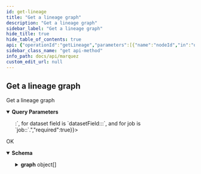 ```yaml
---
id: get-lineage
title: "Get a lineage graph"
description: "Get a lineage graph"
sidebar_label: "Get a lineage graph"
hide_title: true
hide_table_of_contents: true
api: {"operationId":"getLineage","parameters":[{"name":"nodeId","in":"query","schema":{"type":"string","example":"dataset:food_delivery:public.delivery_7_days"},"description":"The ID of the node. A node can either be a dataset node, a dataset field node or a job node. The format of nodeId for dataset is `dataset:<namespace_of_dataset>:<name_of_the_dataset>`, for dataset field is `datasetField:<namespace_of_dataset>:<name_of_the_dataset>:<name_of_field>`, and for job is `job:<namespace_of_the_job>:<name_of_the_job>`.","required":true},{"name":"depth","in":"query","schema":{"type":"integer","default":20},"description":"Depth of lineage graph to create.","required":false}],"tags":["Lineage"],"responses":{"200":{"description":"OK","content":{"application/json":{"schema":{"type":"object","properties":{"graph":{"type":"array","items":{"type":"object","properties":{"id":{"type":"string","description":"The ID of the node."},"type":{"type":"string","enum":["JOB","DATASET"],"description":"The type of the diff node.","title":"NodeType"},"data":{"type":"object","description":"The data of the node.","discriminator":{"propertyName":"type","mapping":{"DATASET":{"type":"object","properties":{"id":{"type":"object","description":"The ID of the dataset.","properties":{"namespace":{"type":"string","description":"The namespace of the dataset."},"name":{"type":"string","description":"The name of the dataset."}},"title":"DatasetId"},"type":{"description":"The type of the dataset.","type":"string"},"name":{"description":"The **logical** name of the dataset.","type":"string"},"physicalName":{"description":"The **physical** name of the dataset.","type":"string"},"createdAt":{"description":"An [ISO-8601](https://en.wikipedia.org/wiki/ISO_8601) timestamp representing the date/time the dataset was created.","type":"string","format":"date-time"},"updatedAt":{"description":"An [ISO-8601](https://en.wikipedia.org/wiki/ISO_8601) timestamp representing the date/time the dataset was updated.","type":"string","format":"date-time"},"namespace":{"type":"string","description":"The namespace of the dataset."},"sourceName":{"description":"The name of the source associated with the dataset.","type":"string"},"fields":{"description":"The fields of the dataset.","type":"array","items":{"type":"object","properties":{"name":{"description":"The name of the field.","type":"string"},"type":{"description":"The data type of the field.","type":"string"},"tags":{"description":"List of tags.","type":"array","items":{"type":"string"}},"description":{"description":"The description of the field.","type":"string"}},"required":["name","type"]}},"tags":{"description":"List of tags.","type":"array","items":{"type":"string"}},"lastModifiedAt":{"description":"An [ISO-8601](https://en.wikipedia.org/wiki/ISO_8601) timestamp representing the date/time the dataset was last modified by a successful run.","type":"string","format":"date-time"},"lastLifecycleState":{"description":"The last lifecycle state of the dataset.","type":"string"},"description":{"description":"The description of the dataset.","type":"string"},"facets":{"description":"The facets of the dataset. For a full list of standard dataset facets, see [OpenLineage](https://github.com/OpenLineage/OpenLineage/blob/main/spec/OpenLineage.md#standard-facets).","type":"object","additionalProperties":{"description":"A custom facet enables the extension of _dataset_, _job_, and _run_ metadata. A custom facet **must** also have a schema, where a version of the schema is identifiable via a URL. A field within the schema **must** not start with an underscore (`_`).","allOf":[{"description":"All base facet fields are prefixed with an underscore (`_`) to avoid field naming conflicts defined with other facets.","type":"object","properties":{"_producer":{"description":"URI identifying the producer of this metadata. For example this could be a git url with a given tag or sha","type":"string","format":"uri","example":"https://github.com/OpenLineage/OpenLineage/blob/v1-0-0/client"},"_schemaURL":{"description":"The URL to the corresponding version of the schema definition following a $ref URL Reference (see https://swagger.io/docs/specification/using-ref/)","type":"string","format":"uri","example":"https://github.com/OpenLineage/OpenLineage/blob/v1-0-0/spec/OpenLineage.yml#MyCustomJobFacet"}},"required":["_producer","_schemaURL"],"title":"BaseFacet"},{"type":"object","additionalProperties":true}],"title":"CustomFacet"},"title":"DatasetFacets"},"currentVersion":{"description":"The current version of the dataset.","type":"string","format":"uuid"},"deleted":{"description":"The deleted state of the dataset.","type":"boolean"}},"example":{"id":{"namespace":"my-namespace","name":"my-dataset"},"type":"DB_TABLE","name":"my-dataset","physicalName":"public.mytable","createdAt":"2019-05-09T19:49:24.201361Z","upodatedAt":"2019-05-09T19:49:24.201361Z","namespace":"my-namespace","sourceName":"my-source","fields":[{"name'":"a","type":"INTEGER","tags":[]},{"name'":"b","type":"TIMESTAMP","tags":[]},{"name'":"c","type":"INTEGER","tags":[]},{"name'":"d","type":"INTEGER","tags":[]}],"tags":[],"lastModifiedAt":null,"description":"My first dataset!","facets":{},"currentVersion":"b1d626a2-6d3a-475e-9ecf-943176d4a8c6"},"title":"Dataset"},"JOB":{"type":"object","properties":{"id":{"description":"The ID of the job.","type":"object","properties":{"namespace":{"type":"string","description":"The namespace of the job."},"name":{"type":"string","description":"The name of the job."}},"title":"JobId"},"type":{"description":"The type of the job.","type":"string"},"name":{"description":"The name of the job.","type":"string"},"createdAt":{"description":"An [ISO-8601](https://en.wikipedia.org/wiki/ISO_8601) timestamp representing the date/time the job was created.","type":"string","format":"date-time"},"updatedAt":{"description":"An [ISO-8601](https://en.wikipedia.org/wiki/ISO_8601) timestamp representing the date/time the job was updated.","type":"string","format":"date-time"},"namespace":{"description":"The namespace of the job.","type":"string"},"inputs":{"description":"The set of **input** datasets.","type":"array","items":{"type":"object","description":"The ID of the dataset.","properties":{"namespace":{"type":"string","description":"The namespace of the dataset."},"name":{"type":"string","description":"The name of the dataset."}},"title":"DatasetId"},"uniqueItems":true},"outputs":{"description":"The set of **output** datasets.","type":"array","items":{"type":"object","description":"The ID of the dataset.","properties":{"namespace":{"type":"string","description":"The namespace of the dataset."},"name":{"type":"string","description":"The name of the dataset."}},"title":"DatasetId"},"uniqueItems":true},"location":{"description":"The URL of the job source code or artifact.","type":"string","format":"URL"},"context":{"description":"A key/value pair that must be of type `string`. A context can be used for getting additional details about the job.","type":"object","deprecated":true},"description":{"description":"The description of the job.","type":"string"},"latestRun":{"type":"object","anyOf":[{"type":"object","properties":{"id":{"description":"The ID of the run.","type":"string","format":"uuid"},"createdAt":{"description":"An [ISO-8601](https://en.wikipedia.org/wiki/ISO_8601) timestamp representing the date/time the run was created.","type":"string","format":"date-time"},"updatedAt":{"description":"An [ISO-8601](https://en.wikipedia.org/wiki/ISO_8601) timestamp representing the date/time the run was updated.","type":"string","format":"date-time"},"nominalStartTime":{"description":"An [ISO-8601](https://en.wikipedia.org/wiki/ISO_8601) timestamp representing the nominal start time of the run.","type":"string","format":"date-time"},"nominalEndTime":{"description":"An [ISO-8601](https://en.wikipedia.org/wiki/ISO_8601) timestamp representing the nominal end time of the run.","type":"string","format":"date-time"},"state":{"description":"The current state of the run.","type":"string","enum":["NEW","RUNNING","COMPLETED","FAILED","ABORTED"]},"startedAt":{"description":"An [ISO-8601](https://en.wikipedia.org/wiki/ISO_8601) timestamp representing the start time of the run.","type":"string","format":"date-time"},"endedAt":{"description":"An [ISO-8601](https://en.wikipedia.org/wiki/ISO_8601) timestamp representing the end time of the run.","type":"string","format":"date-time"},"durationMs":{"type":"integer","description":"The total duration of the run. Measured in milliseconds."},"args":{"description":"The arguments of the run.","type":"object"},"facets":{"description":"The facets of the run. For a full list of standard run facets, see [OpenLineage](https://github.com/OpenLineage/OpenLineage/blob/main/spec/OpenLineage.md#standard-facets).","type":"object","additionalProperties":{"description":"A custom facet enables the extension of _dataset_, _job_, and _run_ metadata. A custom facet **must** also have a schema, where a version of the schema is identifiable via a URL. A field within the schema **must** not start with an underscore (`_`).","allOf":[{"description":"All base facet fields are prefixed with an underscore (`_`) to avoid field naming conflicts defined with other facets.","type":"object","properties":{"_producer":{"description":"URI identifying the producer of this metadata. For example this could be a git url with a given tag or sha","type":"string","format":"uri","example":"https://github.com/OpenLineage/OpenLineage/blob/v1-0-0/client"},"_schemaURL":{"description":"The URL to the corresponding version of the schema definition following a $ref URL Reference (see https://swagger.io/docs/specification/using-ref/)","type":"string","format":"uri","example":"https://github.com/OpenLineage/OpenLineage/blob/v1-0-0/spec/OpenLineage.yml#MyCustomJobFacet"}},"required":["_producer","_schemaURL"],"title":"BaseFacet"},{"type":"object","additionalProperties":true}],"title":"CustomFacet"},"title":"RunFacets"}},"example":{"id":"870492da-ecfb-4be0-91b9-9a89ddd3db90","createdAt":"2019-05-09T19:49:24.201361Z","updatedAt":"2019-05-09T19:49:24.201361Z","nominalStartTime":null,"nominalEndTime":null,"state":"RUNNING","startedAt":"2019-05-09T15:17:32.690346","endedAt":null,"durationMs":null,"args":{"email":"me@example.com","emailOnFailure":"false","emailOnRetry":"true","retries":"1"},"facets":{}},"title":"IncompleteRun"},{"type":"object","properties":{"jobVersion":{"type":"object","properties":{"namespace":{"type":"string","description":"The namespace of the job."},"name":{"type":"string","description":"The name of the job."},"version":{"type":"string","format":"uuid","description":"The version of the job."}},"title":"JobVersionId"},"inputDatasetVersions":{"type":"array","items":{"type":"object","properties":{"datasetVersionId":{"type":"object","properties":{"namespace":{"type":"string","description":"The namespace of the dataset."},"name":{"type":"string","description":"The name of the dataset."},"version":{"type":"string","format":"uuid","description":"The version of the dataset."}},"required":["namespace","name","version"],"title":"DatasetVersionId"},"facets":{"type":"object","additionalProperties":{"type":"string"},"description":"Dataset facets in run context, like `inputFacets`."}},"required":["datasetVersionId","facets"],"title":"InputDatasetVersion"}},"outputDatasetVersions":{"type":"array","items":{"type":"object","properties":{"datasetVersionId":{"type":"object","properties":{"namespace":{"type":"string","description":"The namespace of the dataset."},"name":{"type":"string","description":"The name of the dataset."},"version":{"type":"string","format":"uuid","description":"The version of the dataset."}},"required":["namespace","name","version"],"title":"DatasetVersionId"},"facets":{"type":"object","additionalProperties":{"type":"string"},"description":"Dataset facets in run context, like `outputFacets`."}},"required":["datasetVersionId","facets"],"title":"OutputDatasetVersion"}},"context":{"description":"A key/value pair that must be of type `string`. A context can be used for getting additional details about the job.","type":"object","deprecated":true},"facets":{"description":"The facets of the run. For a full list of standard run facets, see [OpenLineage](https://github.com/OpenLineage/OpenLineage/blob/main/spec/OpenLineage.md#standard-facets).","type":"object","additionalProperties":{"description":"A custom facet enables the extension of _dataset_, _job_, and _run_ metadata. A custom facet **must** also have a schema, where a version of the schema is identifiable via a URL. A field within the schema **must** not start with an underscore (`_`).","allOf":[{"description":"All base facet fields are prefixed with an underscore (`_`) to avoid field naming conflicts defined with other facets.","type":"object","properties":{"_producer":{"description":"URI identifying the producer of this metadata. For example this could be a git url with a given tag or sha","type":"string","format":"uri","example":"https://github.com/OpenLineage/OpenLineage/blob/v1-0-0/client"},"_schemaURL":{"description":"The URL to the corresponding version of the schema definition following a $ref URL Reference (see https://swagger.io/docs/specification/using-ref/)","type":"string","format":"uri","example":"https://github.com/OpenLineage/OpenLineage/blob/v1-0-0/spec/OpenLineage.yml#MyCustomJobFacet"}},"required":["_producer","_schemaURL"],"title":"BaseFacet"},{"type":"object","additionalProperties":true}],"title":"CustomFacet"},"title":"RunFacets"}}}],"example":{"id":"870492da-ecfb-4be0-91b9-9a89ddd3db90","createdAt":"2019-05-09T19:49:24.201361Z","updatedAt":"2019-05-09T19:49:24.201361Z","nominalStartTime":null,"nominalEndTime":null,"state":"COMPLETED","startedAt":"2019-05-09T15:17:32.690346","endedAt":"2019-05-09T20:05:46.815920Z","durationMs":4250894125,"args":{"email":"me@example.com","emailOnFailure":"false","emailOnRetry":"true","retries":"1"},"context":{"SQL":"SELECT * FROM mytable;"},"facets":{}},"title":"Run"},"facets":{"description":"The facets of the job. For a full list of standard job facets, see [OpenLineage](https://github.com/OpenLineage/OpenLineage/blob/main/spec/OpenLineage.md#standard-facets).","type":"object","additionalProperties":{"description":"A custom facet enables the extension of _dataset_, _job_, and _run_ metadata. A custom facet **must** also have a schema, where a version of the schema is identifiable via a URL. A field within the schema **must** not start with an underscore (`_`).","allOf":[{"description":"All base facet fields are prefixed with an underscore (`_`) to avoid field naming conflicts defined with other facets.","type":"object","properties":{"_producer":{"description":"URI identifying the producer of this metadata. For example this could be a git url with a given tag or sha","type":"string","format":"uri","example":"https://github.com/OpenLineage/OpenLineage/blob/v1-0-0/client"},"_schemaURL":{"description":"The URL to the corresponding version of the schema definition following a $ref URL Reference (see https://swagger.io/docs/specification/using-ref/)","type":"string","format":"uri","example":"https://github.com/OpenLineage/OpenLineage/blob/v1-0-0/spec/OpenLineage.yml#MyCustomJobFacet"}},"required":["_producer","_schemaURL"],"title":"BaseFacet"},{"type":"object","additionalProperties":true}],"title":"CustomFacet"},"title":"JobFacets"},"currentVersion":{"description":"The current version of the job.","type":"string","format":"uuid"}},"example":{"id":{"namespace":"my-namespace","name":"my-job"},"type":"BATCH","name":"my-job","createdAt":"2019-05-09T19:49:24.201361Z","updatedAt":"2019-05-09T19:49:24.201361Z","namespace":"my-namespace","inputs":[{"namespace":"my-namespace","name":"my-dataset"}],"outputs":[],"location":"https://github.com/my-jobs/blob/124f6089ad4c5fcbb1d7b33cbb5d3a9521c5d32c","context":{"SQL":"SELECT * FROM mytable;"},"description":"My first job!","latestRun":null,"facets":{},"currentVersion":"b1d626a2-6d3a-475e-9ecf-943176d4a8c6"},"title":"Job"}}},"oneOf":[{"type":"object","properties":{"id":{"type":"object","description":"The ID of the dataset.","properties":{"namespace":{"type":"string","description":"The namespace of the dataset."},"name":{"type":"string","description":"The name of the dataset."}},"title":"DatasetId"},"type":{"description":"The type of the dataset.","type":"string"},"name":{"description":"The **logical** name of the dataset.","type":"string"},"physicalName":{"description":"The **physical** name of the dataset.","type":"string"},"createdAt":{"description":"An [ISO-8601](https://en.wikipedia.org/wiki/ISO_8601) timestamp representing the date/time the dataset was created.","type":"string","format":"date-time"},"updatedAt":{"description":"An [ISO-8601](https://en.wikipedia.org/wiki/ISO_8601) timestamp representing the date/time the dataset was updated.","type":"string","format":"date-time"},"namespace":{"type":"string","description":"The namespace of the dataset."},"sourceName":{"description":"The name of the source associated with the dataset.","type":"string"},"fields":{"description":"The fields of the dataset.","type":"array","items":{"type":"object","properties":{"name":{"description":"The name of the field.","type":"string"},"type":{"description":"The data type of the field.","type":"string"},"tags":{"description":"List of tags.","type":"array","items":{"type":"string"}},"description":{"description":"The description of the field.","type":"string"}},"required":["name","type"]}},"tags":{"description":"List of tags.","type":"array","items":{"type":"string"}},"lastModifiedAt":{"description":"An [ISO-8601](https://en.wikipedia.org/wiki/ISO_8601) timestamp representing the date/time the dataset was last modified by a successful run.","type":"string","format":"date-time"},"lastLifecycleState":{"description":"The last lifecycle state of the dataset.","type":"string"},"description":{"description":"The description of the dataset.","type":"string"},"facets":{"description":"The facets of the dataset. For a full list of standard dataset facets, see [OpenLineage](https://github.com/OpenLineage/OpenLineage/blob/main/spec/OpenLineage.md#standard-facets).","type":"object","additionalProperties":{"description":"A custom facet enables the extension of _dataset_, _job_, and _run_ metadata. A custom facet **must** also have a schema, where a version of the schema is identifiable via a URL. A field within the schema **must** not start with an underscore (`_`).","allOf":[{"description":"All base facet fields are prefixed with an underscore (`_`) to avoid field naming conflicts defined with other facets.","type":"object","properties":{"_producer":{"description":"URI identifying the producer of this metadata. For example this could be a git url with a given tag or sha","type":"string","format":"uri","example":"https://github.com/OpenLineage/OpenLineage/blob/v1-0-0/client"},"_schemaURL":{"description":"The URL to the corresponding version of the schema definition following a $ref URL Reference (see https://swagger.io/docs/specification/using-ref/)","type":"string","format":"uri","example":"https://github.com/OpenLineage/OpenLineage/blob/v1-0-0/spec/OpenLineage.yml#MyCustomJobFacet"}},"required":["_producer","_schemaURL"],"title":"BaseFacet"},{"type":"object","additionalProperties":true}],"title":"CustomFacet"},"title":"DatasetFacets"},"currentVersion":{"description":"The current version of the dataset.","type":"string","format":"uuid"},"deleted":{"description":"The deleted state of the dataset.","type":"boolean"}},"example":{"id":{"namespace":"my-namespace","name":"my-dataset"},"type":"DB_TABLE","name":"my-dataset","physicalName":"public.mytable","createdAt":"2019-05-09T19:49:24.201361Z","upodatedAt":"2019-05-09T19:49:24.201361Z","namespace":"my-namespace","sourceName":"my-source","fields":[{"name'":"a","type":"INTEGER","tags":[]},{"name'":"b","type":"TIMESTAMP","tags":[]},{"name'":"c","type":"INTEGER","tags":[]},{"name'":"d","type":"INTEGER","tags":[]}],"tags":[],"lastModifiedAt":null,"description":"My first dataset!","facets":{},"currentVersion":"b1d626a2-6d3a-475e-9ecf-943176d4a8c6"},"title":"Dataset"},{"type":"object","properties":{"id":{"description":"The ID of the job.","type":"object","properties":{"namespace":{"type":"string","description":"The namespace of the job."},"name":{"type":"string","description":"The name of the job."}},"title":"JobId"},"type":{"description":"The type of the job.","type":"string"},"name":{"description":"The name of the job.","type":"string"},"createdAt":{"description":"An [ISO-8601](https://en.wikipedia.org/wiki/ISO_8601) timestamp representing the date/time the job was created.","type":"string","format":"date-time"},"updatedAt":{"description":"An [ISO-8601](https://en.wikipedia.org/wiki/ISO_8601) timestamp representing the date/time the job was updated.","type":"string","format":"date-time"},"namespace":{"description":"The namespace of the job.","type":"string"},"inputs":{"description":"The set of **input** datasets.","type":"array","items":{"type":"object","description":"The ID of the dataset.","properties":{"namespace":{"type":"string","description":"The namespace of the dataset."},"name":{"type":"string","description":"The name of the dataset."}},"title":"DatasetId"},"uniqueItems":true},"outputs":{"description":"The set of **output** datasets.","type":"array","items":{"type":"object","description":"The ID of the dataset.","properties":{"namespace":{"type":"string","description":"The namespace of the dataset."},"name":{"type":"string","description":"The name of the dataset."}},"title":"DatasetId"},"uniqueItems":true},"location":{"description":"The URL of the job source code or artifact.","type":"string","format":"URL"},"context":{"description":"A key/value pair that must be of type `string`. A context can be used for getting additional details about the job.","type":"object","deprecated":true},"description":{"description":"The description of the job.","type":"string"},"latestRun":{"type":"object","anyOf":[{"type":"object","properties":{"id":{"description":"The ID of the run.","type":"string","format":"uuid"},"createdAt":{"description":"An [ISO-8601](https://en.wikipedia.org/wiki/ISO_8601) timestamp representing the date/time the run was created.","type":"string","format":"date-time"},"updatedAt":{"description":"An [ISO-8601](https://en.wikipedia.org/wiki/ISO_8601) timestamp representing the date/time the run was updated.","type":"string","format":"date-time"},"nominalStartTime":{"description":"An [ISO-8601](https://en.wikipedia.org/wiki/ISO_8601) timestamp representing the nominal start time of the run.","type":"string","format":"date-time"},"nominalEndTime":{"description":"An [ISO-8601](https://en.wikipedia.org/wiki/ISO_8601) timestamp representing the nominal end time of the run.","type":"string","format":"date-time"},"state":{"description":"The current state of the run.","type":"string","enum":["NEW","RUNNING","COMPLETED","FAILED","ABORTED"]},"startedAt":{"description":"An [ISO-8601](https://en.wikipedia.org/wiki/ISO_8601) timestamp representing the start time of the run.","type":"string","format":"date-time"},"endedAt":{"description":"An [ISO-8601](https://en.wikipedia.org/wiki/ISO_8601) timestamp representing the end time of the run.","type":"string","format":"date-time"},"durationMs":{"type":"integer","description":"The total duration of the run. Measured in milliseconds."},"args":{"description":"The arguments of the run.","type":"object"},"facets":{"description":"The facets of the run. For a full list of standard run facets, see [OpenLineage](https://github.com/OpenLineage/OpenLineage/blob/main/spec/OpenLineage.md#standard-facets).","type":"object","additionalProperties":{"description":"A custom facet enables the extension of _dataset_, _job_, and _run_ metadata. A custom facet **must** also have a schema, where a version of the schema is identifiable via a URL. A field within the schema **must** not start with an underscore (`_`).","allOf":[{"description":"All base facet fields are prefixed with an underscore (`_`) to avoid field naming conflicts defined with other facets.","type":"object","properties":{"_producer":{"description":"URI identifying the producer of this metadata. For example this could be a git url with a given tag or sha","type":"string","format":"uri","example":"https://github.com/OpenLineage/OpenLineage/blob/v1-0-0/client"},"_schemaURL":{"description":"The URL to the corresponding version of the schema definition following a $ref URL Reference (see https://swagger.io/docs/specification/using-ref/)","type":"string","format":"uri","example":"https://github.com/OpenLineage/OpenLineage/blob/v1-0-0/spec/OpenLineage.yml#MyCustomJobFacet"}},"required":["_producer","_schemaURL"],"title":"BaseFacet"},{"type":"object","additionalProperties":true}],"title":"CustomFacet"},"title":"RunFacets"}},"example":{"id":"870492da-ecfb-4be0-91b9-9a89ddd3db90","createdAt":"2019-05-09T19:49:24.201361Z","updatedAt":"2019-05-09T19:49:24.201361Z","nominalStartTime":null,"nominalEndTime":null,"state":"RUNNING","startedAt":"2019-05-09T15:17:32.690346","endedAt":null,"durationMs":null,"args":{"email":"me@example.com","emailOnFailure":"false","emailOnRetry":"true","retries":"1"},"facets":{}},"title":"IncompleteRun"},{"type":"object","properties":{"jobVersion":{"type":"object","properties":{"namespace":{"type":"string","description":"The namespace of the job."},"name":{"type":"string","description":"The name of the job."},"version":{"type":"string","format":"uuid","description":"The version of the job."}},"title":"JobVersionId"},"inputDatasetVersions":{"type":"array","items":{"type":"object","properties":{"datasetVersionId":{"type":"object","properties":{"namespace":{"type":"string","description":"The namespace of the dataset."},"name":{"type":"string","description":"The name of the dataset."},"version":{"type":"string","format":"uuid","description":"The version of the dataset."}},"required":["namespace","name","version"],"title":"DatasetVersionId"},"facets":{"type":"object","additionalProperties":{"type":"string"},"description":"Dataset facets in run context, like `inputFacets`."}},"required":["datasetVersionId","facets"],"title":"InputDatasetVersion"}},"outputDatasetVersions":{"type":"array","items":{"type":"object","properties":{"datasetVersionId":{"type":"object","properties":{"namespace":{"type":"string","description":"The namespace of the dataset."},"name":{"type":"string","description":"The name of the dataset."},"version":{"type":"string","format":"uuid","description":"The version of the dataset."}},"required":["namespace","name","version"],"title":"DatasetVersionId"},"facets":{"type":"object","additionalProperties":{"type":"string"},"description":"Dataset facets in run context, like `outputFacets`."}},"required":["datasetVersionId","facets"],"title":"OutputDatasetVersion"}},"context":{"description":"A key/value pair that must be of type `string`. A context can be used for getting additional details about the job.","type":"object","deprecated":true},"facets":{"description":"The facets of the run. For a full list of standard run facets, see [OpenLineage](https://github.com/OpenLineage/OpenLineage/blob/main/spec/OpenLineage.md#standard-facets).","type":"object","additionalProperties":{"description":"A custom facet enables the extension of _dataset_, _job_, and _run_ metadata. A custom facet **must** also have a schema, where a version of the schema is identifiable via a URL. A field within the schema **must** not start with an underscore (`_`).","allOf":[{"description":"All base facet fields are prefixed with an underscore (`_`) to avoid field naming conflicts defined with other facets.","type":"object","properties":{"_producer":{"description":"URI identifying the producer of this metadata. For example this could be a git url with a given tag or sha","type":"string","format":"uri","example":"https://github.com/OpenLineage/OpenLineage/blob/v1-0-0/client"},"_schemaURL":{"description":"The URL to the corresponding version of the schema definition following a $ref URL Reference (see https://swagger.io/docs/specification/using-ref/)","type":"string","format":"uri","example":"https://github.com/OpenLineage/OpenLineage/blob/v1-0-0/spec/OpenLineage.yml#MyCustomJobFacet"}},"required":["_producer","_schemaURL"],"title":"BaseFacet"},{"type":"object","additionalProperties":true}],"title":"CustomFacet"},"title":"RunFacets"}}}],"example":{"id":"870492da-ecfb-4be0-91b9-9a89ddd3db90","createdAt":"2019-05-09T19:49:24.201361Z","updatedAt":"2019-05-09T19:49:24.201361Z","nominalStartTime":null,"nominalEndTime":null,"state":"COMPLETED","startedAt":"2019-05-09T15:17:32.690346","endedAt":"2019-05-09T20:05:46.815920Z","durationMs":4250894125,"args":{"email":"me@example.com","emailOnFailure":"false","emailOnRetry":"true","retries":"1"},"context":{"SQL":"SELECT * FROM mytable;"},"facets":{}},"title":"Run"},"facets":{"description":"The facets of the job. For a full list of standard job facets, see [OpenLineage](https://github.com/OpenLineage/OpenLineage/blob/main/spec/OpenLineage.md#standard-facets).","type":"object","additionalProperties":{"description":"A custom facet enables the extension of _dataset_, _job_, and _run_ metadata. A custom facet **must** also have a schema, where a version of the schema is identifiable via a URL. A field within the schema **must** not start with an underscore (`_`).","allOf":[{"description":"All base facet fields are prefixed with an underscore (`_`) to avoid field naming conflicts defined with other facets.","type":"object","properties":{"_producer":{"description":"URI identifying the producer of this metadata. For example this could be a git url with a given tag or sha","type":"string","format":"uri","example":"https://github.com/OpenLineage/OpenLineage/blob/v1-0-0/client"},"_schemaURL":{"description":"The URL to the corresponding version of the schema definition following a $ref URL Reference (see https://swagger.io/docs/specification/using-ref/)","type":"string","format":"uri","example":"https://github.com/OpenLineage/OpenLineage/blob/v1-0-0/spec/OpenLineage.yml#MyCustomJobFacet"}},"required":["_producer","_schemaURL"],"title":"BaseFacet"},{"type":"object","additionalProperties":true}],"title":"CustomFacet"},"title":"JobFacets"},"currentVersion":{"description":"The current version of the job.","type":"string","format":"uuid"}},"example":{"id":{"namespace":"my-namespace","name":"my-job"},"type":"BATCH","name":"my-job","createdAt":"2019-05-09T19:49:24.201361Z","updatedAt":"2019-05-09T19:49:24.201361Z","namespace":"my-namespace","inputs":[{"namespace":"my-namespace","name":"my-dataset"}],"outputs":[],"location":"https://github.com/my-jobs/blob/124f6089ad4c5fcbb1d7b33cbb5d3a9521c5d32c","context":{"SQL":"SELECT * FROM mytable;"},"description":"My first job!","latestRun":null,"facets":{},"currentVersion":"b1d626a2-6d3a-475e-9ecf-943176d4a8c6"},"title":"Job"}]},"inEdges":{"type":"array","description":"The in edges of the node.","items":{"type":"object","properties":{"origin":{"description":"The ID of the origin node.","type":"string"},"destination":{"description":"The ID of the destination node.","type":"string"}},"title":"GraphEdge"}},"outEdges":{"type":"array","description":"The out edges of the node.","items":{"type":"object","properties":{"origin":{"description":"The ID of the origin node.","type":"string"},"destination":{"description":"The ID of the destination node.","type":"string"}},"title":"GraphEdge"}}},"title":"GraphNode"}}},"title":"LineageGraph"}}}}},"description":"Get a lineage graph","method":"get","path":"/lineage","servers":[{"url":"http://localhost:5000/api/v1","description":"Local API server"}],"info":{"title":"Marquez","version":"0.41.0-SNAPSHOT","description":"Marquez is an open source **metadata service** for the **collection**, **aggregation**, and **visualization** of a data ecosystem's metadata.","license":{"name":"Apache 2.0","url":"http://www.apache.org/licenses/LICENSE-2.0.html"}},"postman":{"name":"Get a lineage graph","description":{"type":"text/plain"},"url":{"path":["lineage"],"host":["{{baseUrl}}"],"query":[{"disabled":false,"description":{"content":"(Required) The ID of the node. A node can either be a dataset node, a dataset field node or a job node. The format of nodeId for dataset is `dataset:<namespace_of_dataset>:<name_of_the_dataset>`, for dataset field is `datasetField:<namespace_of_dataset>:<name_of_the_dataset>:<name_of_field>`, and for job is `job:<namespace_of_the_job>:<name_of_the_job>`.","type":"text/plain"},"key":"nodeId","value":""},{"disabled":false,"description":{"content":"Depth of lineage graph to create.","type":"text/plain"},"key":"depth","value":""}],"variable":[]},"header":[{"key":"Accept","value":"application/json"}],"method":"GET"}}
sidebar_class_name: "get api-method"
info_path: docs/api/marquez
custom_edit_url: null
---
```



## Get a lineage graph



Get a lineage graph

<details style={{"marginBottom":"1rem"}} data-collapsed={false} open={true}><summary style={{}}><strong>Query Parameters</strong></summary><div><ul><ParamsItem className={"paramsItem"} param={{"name":"nodeId","in":"query","schema":{"type":"string","example":"dataset:food_delivery:public.delivery_7_days"},"description":"The ID of the node. A node can either be a dataset node, a dataset field node or a job node. The format of nodeId for dataset is `dataset:<namespace_of_dataset>:<name_of_the_dataset>`, for dataset field is `datasetField:<namespace_of_dataset>:<name_of_the_dataset>:<name_of_field>`, and for job is `job:<namespace_of_the_job>:<name_of_the_job>`.","required":true}}></ParamsItem><ParamsItem className={"paramsItem"} param={{"name":"depth","in":"query","schema":{"type":"integer","default":20},"description":"Depth of lineage graph to create.","required":false}}></ParamsItem></ul></div></details><div><ApiTabs><TabItem label={"200"} value={"200"}><div>

OK

</div><div><MimeTabs schemaType={"response"}><TabItem label={"application/json"} value={"application/json"}><SchemaTabs><TabItem label={"Schema"} value={"Schema"}><details style={{}} data-collapsed={false} open={true}><summary style={{"textAlign":"left"}}><strong>Schema</strong></summary><div style={{"textAlign":"left","marginLeft":"1rem"}}></div><ul style={{"marginLeft":"1rem"}}><SchemaItem collapsible={true} className={"schemaItem"}><details style={{}}><summary style={{}}><strong>graph</strong><span style={{"opacity":"0.6"}}> object[]</span></summary><div style={{"marginLeft":"1rem"}}><li><div style={{"fontSize":"var(--ifm-code-font-size)","opacity":"0.6","marginLeft":"-.5rem","paddingBottom":".5rem"}}>Array [</div></li><SchemaItem collapsible={false} name={"id"} required={false} schemaName={"string"} qualifierMessage={undefined} schema={{"type":"string","description":"The ID of the node."}}></SchemaItem><SchemaItem collapsible={false} name={"type"} required={false} schemaName={"NodeType"} qualifierMessage={"**Possible values:** [`JOB`, `DATASET`]"} schema={{"type":"string","enum":["JOB","DATASET"],"description":"The type of the diff node.","title":"NodeType"}}></SchemaItem><SchemaItem collapsible={true} className={"schemaItem"}><details style={{}}><summary style={{}}><strong>data</strong><span style={{"opacity":"0.6"}}> object</span></summary><div style={{"marginLeft":"1rem"}}><div style={{"marginTop":".5rem","marginBottom":".5rem"}}>

The data of the node.

</div></div><div><span className={"badge badge--info"}>oneOf</span><SchemaTabs><TabItem label={"object"} value={"0-property"}><p>object</p><div style={{"marginTop":".5rem","marginBottom":".5rem"}}>

The data of the node.

</div></TabItem><TabItem label={"object"} value={"1-property"}><p>object</p><div style={{"marginTop":".5rem","marginBottom":".5rem"}}>

The data of the node.

</div></TabItem></SchemaTabs></div></details></SchemaItem><SchemaItem collapsible={true} className={"schemaItem"}><details style={{}}><summary style={{}}><strong>inEdges</strong><span style={{"opacity":"0.6"}}> object[]</span></summary><div style={{"marginLeft":"1rem"}}><div style={{"marginTop":".5rem","marginBottom":".5rem"}}>

The in edges of the node.

</div><li><div style={{"fontSize":"var(--ifm-code-font-size)","opacity":"0.6","marginLeft":"-.5rem","paddingBottom":".5rem"}}>Array [</div></li><SchemaItem collapsible={false} name={"origin"} required={false} schemaName={"string"} qualifierMessage={undefined} schema={{"description":"The ID of the origin node.","type":"string"}}></SchemaItem><SchemaItem collapsible={false} name={"destination"} required={false} schemaName={"string"} qualifierMessage={undefined} schema={{"description":"The ID of the destination node.","type":"string"}}></SchemaItem><li><div style={{"fontSize":"var(--ifm-code-font-size)","opacity":"0.6","marginLeft":"-.5rem"}}>]</div></li></div></details></SchemaItem><SchemaItem collapsible={true} className={"schemaItem"}><details style={{}}><summary style={{}}><strong>outEdges</strong><span style={{"opacity":"0.6"}}> object[]</span></summary><div style={{"marginLeft":"1rem"}}><div style={{"marginTop":".5rem","marginBottom":".5rem"}}>

The out edges of the node.

</div><li><div style={{"fontSize":"var(--ifm-code-font-size)","opacity":"0.6","marginLeft":"-.5rem","paddingBottom":".5rem"}}>Array [</div></li><SchemaItem collapsible={false} name={"origin"} required={false} schemaName={"string"} qualifierMessage={undefined} schema={{"description":"The ID of the origin node.","type":"string"}}></SchemaItem><SchemaItem collapsible={false} name={"destination"} required={false} schemaName={"string"} qualifierMessage={undefined} schema={{"description":"The ID of the destination node.","type":"string"}}></SchemaItem><li><div style={{"fontSize":"var(--ifm-code-font-size)","opacity":"0.6","marginLeft":"-.5rem"}}>]</div></li></div></details></SchemaItem><li><div style={{"fontSize":"var(--ifm-code-font-size)","opacity":"0.6","marginLeft":"-.5rem"}}>]</div></li></div></details></SchemaItem></ul></details></TabItem><TabItem label={"Example (from schema)"} value={"Example (from schema)"}><ResponseSamples responseExample={"{\n  \"graph\": [\n    {\n      \"id\": \"string\",\n      \"type\": \"JOB\",\n      \"data\": {\n        \"id\": {\n          \"namespace\": \"my-namespace\",\n          \"name\": \"my-dataset\"\n        },\n        \"type\": \"DB_TABLE\",\n        \"name\": \"my-dataset\",\n        \"physicalName\": \"public.mytable\",\n        \"createdAt\": \"2019-05-09T19:49:24.201361Z\",\n        \"upodatedAt\": \"2019-05-09T19:49:24.201361Z\",\n        \"namespace\": \"my-namespace\",\n        \"sourceName\": \"my-source\",\n        \"fields\": [\n          {\n            \"name'\": \"a\",\n            \"type\": \"INTEGER\",\n            \"tags\": []\n          },\n          {\n            \"name'\": \"b\",\n            \"type\": \"TIMESTAMP\",\n            \"tags\": []\n          },\n          {\n            \"name'\": \"c\",\n            \"type\": \"INTEGER\",\n            \"tags\": []\n          },\n          {\n            \"name'\": \"d\",\n            \"type\": \"INTEGER\",\n            \"tags\": []\n          }\n        ],\n        \"tags\": [],\n        \"lastModifiedAt\": null,\n        \"description\": \"My first dataset!\",\n        \"facets\": {},\n        \"currentVersion\": \"b1d626a2-6d3a-475e-9ecf-943176d4a8c6\"\n      },\n      \"inEdges\": [\n        {\n          \"origin\": \"string\",\n          \"destination\": \"string\"\n        }\n      ],\n      \"outEdges\": [\n        {\n          \"origin\": \"string\",\n          \"destination\": \"string\"\n        }\n      ]\n    }\n  ]\n}"} language={"json"}></ResponseSamples></TabItem></SchemaTabs></TabItem></MimeTabs></div></TabItem></ApiTabs></div>
      